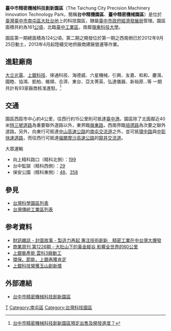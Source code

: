 '''臺中市精密機械科技創新園區'''（The Taichung City Precision Machinery Innovation Technology Park，簡稱'''台中精機園區'''、'''臺中精密機械園區'''）是位於[[臺灣|臺灣]][[臺中市|臺中市]][[南屯區|南屯區]][[大肚台地|大肚台地]]上的科技園區，隸屬[[臺中市政府經濟發展局|臺中市政府經濟發展局]]管理。園區面積共約為161[[公頃|公頃]]，北臨[[臺中工業區|臺中工業區]]，南鄰[[嶺東科技大學|嶺東科技大學]]。

園區第一期總面積為124公頃，第二期之開發位於第一期之西南側已於2012年9月25日動土，2013年4月起陸續交地供廠商建廠營運等作業。

==進駐廠商==
[[大立光電|大立光電]]、[[上銀科技|上銀科技]]、徠通科技、海德威、六星機械、引興、友嘉、和和、慶鴻、國睦、協鴻、凱柏、維順、合濟、東台、亞太菁英、弘達儀器、新裕原…等 
一期共計有93家廠商核准進駐。<ref>[http://www.economic.taichung.gov.tw/internet/main/docDetail.aspx?uid=9571&docid=69409 台中市精密機械科技創新園區預定出售及開發進度？]</ref>

==交通==
園區西距市中心約4公里，往西行約15公里則可抵達[[臺中港|臺中港]]。園區除了北面鄰近40米[[特三號道路|特三號道路]]為重要聯外道路以外，東界臨[[嶺東路|嶺東路]]，西南界臨[[培德路|培德路]]為次要之聯外道路。另外，向東行可抵達[[中山高速公路|中山高速公路]]的[[南屯交流道|南屯交流道]]之外，並可抵[[環中路|環中路]]與[[中彰快速道路|中彰快速道路]]，而往西行可抵達[[福爾摩沙高速公路|福爾摩沙高速公路]]的[[龍井交流道|龍井交流道]]。

;大眾運輸
*向上精科路口（精科北側）：[[台中市公車199路|199]]
*台中監獄（精科西側）：[[台中市公車29路|29]]
*保安公園（精科東側）：[[台中市公車48路|48]]、[[台中市公車358路|358]]

==參見==
*[[台灣科學園區列表|台灣科學園區列表]]
*[[台灣傳統工業區列表|台灣傳統工業區列表]]

==参考資料==
<div class="references-small">
<references></references>
</div>
*[http://www.wealth.com.tw/index2.aspx?f=201&id=1869 財訊雜誌 - 封面故事 - 製造力再起 專注技術創新　精密工業在中台灣大爆發] {{Wayback|url=http://www.wealth.com.tw/index2.aspx?f=201&id=1869 |date=20110928073152 }}
*[http://www.businessweekly.com.tw/webarticle2.php?id=15672 商業周刊 第1226期 - 大肚山下的黃金縱谷 影響全世界的60公里] {{Wayback|url=http://www.businessweekly.com.tw/webarticle2.php?id=15672 |date=20110907014348 }}
*[http://tw.news.yahoo.com/%E4%B8%8A%E9%8A%80%E8%A1%9D%E7%94%A2%E8%83%BD-%E9%9B%B2%E7%A7%913%E5%BB%A0%E5%8B%95%E5%B7%A5-213000591.html 上銀衝產能 雲科3廠動工] {{Wayback|url=http://tw.news.yahoo.com/%E4%B8%8A%E9%8A%80%E8%A1%9D%E7%94%A2%E8%83%BD-%E9%9B%B2%E7%A7%913%E5%BB%A0%E5%8B%95%E5%B7%A5-213000591.html |date=20160316080842 }}
*[http://tw.news.yahoo.com/%E7%92%B0%E4%BF%9D-%E7%AF%80%E8%83%BD-%E5%86%8D%E7%8D%B2%E8%82%AF%E5%AE%9A-213000842.html 環保、節能，上銀再獲肯定] {{Wayback|url=http://tw.news.yahoo.com/%E7%92%B0%E4%BF%9D-%E7%AF%80%E8%83%BD-%E5%86%8D%E7%8D%B2%E8%82%AF%E5%AE%9A-213000842.html |date=20160317082820 }}
*[http://tw.news.yahoo.com/%E4%B8%8A%E9%8A%80%E7%A7%91%E6%8A%80%E6%A6%AE%E7%8D%B2%E7%8E%89%E5%B1%B1%E5%89%B5%E6%96%B0%E7%8D%8E-213000984.html 上銀科技榮獲玉山創新獎] {{Wayback|url=http://tw.news.yahoo.com/%E4%B8%8A%E9%8A%80%E7%A7%91%E6%8A%80%E6%A6%AE%E7%8D%B2%E7%8E%89%E5%B1%B1%E5%89%B5%E6%96%B0%E7%8D%8E-213000984.html |date=20160316134901 }}

==外部連結==
*[http://tc.mw.com.tw/index.php 台中市精密機械科技創新園區] {{Wayback|url=http://tc.mw.com.tw/index.php |date=20180204124031 }}
{{台灣各地科技園區}}

[[Category:臺中市經濟|T]]
[[Category:南屯區|Category:南屯區]]
[[Category:台灣科技園區|Category:台灣科技園區]]